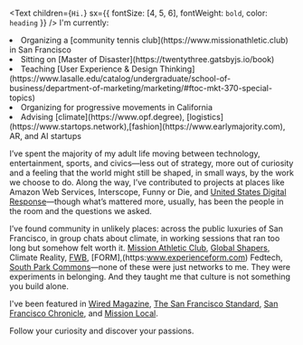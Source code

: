 <Text
  children={`Hi.`}
  sx={{ fontSize: [4, 5, 6], fontWeight: `bold`, color: `heading` }}
/>
I'm currently:
<li>Organizing a [community tennis club](https://www.missionathletic.club) in San Francisco</li>
<li>Sitting on [Master of Disaster](https://twentythree.gatsbyjs.io/book)</li>
<li>Teaching [User Experience & Design Thinking](https://www.lasalle.edu/catalog/undergraduate/school-of-business/department-of-marketing/marketing/#ftoc-mkt-370-special-topics)</li>
<li>Organizing for progressive movements in California</li>
<li>Advising [climate](https://www.opf.degree), [logistics](https://www.startops.network),[fashion](https://www.earlymajority.com), AR, and AI startups</li>

I’ve spent the majority of my adult life moving between technology, entertainment, sports, and civics—less out of strategy, more out of curiosity and a feeling that the world might still be shaped, in small ways, by the work we choose to do. Along the way, I’ve contributed to projects at places like Amazon Web Services, Interscope, Funny or Die, and [United States Digital Response](https://www.usdigitalresponse.com)—though what’s mattered more, usually, has been the people in the room and the questions we asked.

I’ve found community in unlikely places: across the public luxuries of San Francisco, in group chats about climate, in working sessions that ran too long but somehow felt worth it. [Mission Athletic Club](https://www.missionathletic.club), [Global Shapers](https://www.globalshapers.org), Climate Reality, [FWB](https://www.fwb.help), [FORM],(https:www.experienceform.com) Fedtech, [South Park Commons](https://www.southparkcommons.com)—none of these were just networks to me. They were experiments in belonging. And they taught me that culture is not something you build alone.

I've been featured in [Wired Magazine](https://www.wired.com/story/dating-irl-athletic-clubs-gyms/), [The San Francisco Standard](https://sfstandard.com/2025/04/09/rise-of-the-social-wellness-club-how-sf-turned-sweat-into-a-social-life/), [San Francisco Chronicle](https://www.sfchronicle.com/sf/article/pickleball-tennis-court-reservation-fee-proposed-19462156.php), and [Mission Local](https://missionlocal.org/2025/05/sf-tennis-pickleball-courts-reservation-fees/).

Follow your curiosity and discover your passions.
